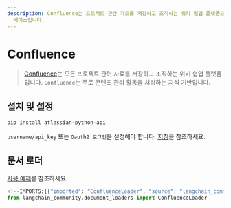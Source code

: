 ```yaml
---
description: Confluence는 프로젝트 관련 자료를 저장하고 조직하는 위키 협업 플랫폼으로, 주로 콘텐츠 관리 활동을 처리하는 지식
  베이스입니다.
---
```


# Confluence

> [Confluence](https://www.atlassian.com/software/confluence)는 모든 프로젝트 관련 자료를 저장하고 조직하는 위키 협업 플랫폼입니다. `Confluence`는 주로 콘텐츠 관리 활동을 처리하는 지식 기반입니다.

## 설치 및 설정

```bash
pip install atlassian-python-api
```


`username/api_key` 또는 `Oauth2 로그인`을 설정해야 합니다. [지침](https://support.atlassian.com/atlassian-account/docs/manage-api-tokens-for-your-atlassian-account/)을 참조하세요.

## 문서 로더

[사용 예제](/docs/integrations/document_loaders/confluence)를 참조하세요.

```python
<!--IMPORTS:[{"imported": "ConfluenceLoader", "source": "langchain_community.document_loaders", "docs": "https://api.python.langchain.com/en/latest/document_loaders/langchain_community.document_loaders.confluence.ConfluenceLoader.html", "title": "Confluence"}]-->
from langchain_community.document_loaders import ConfluenceLoader
```